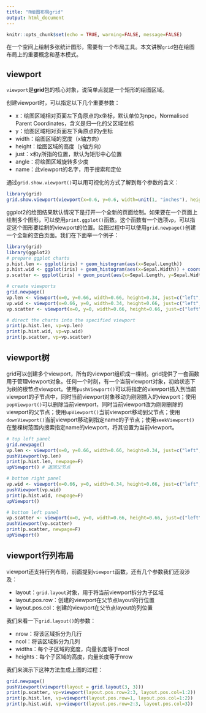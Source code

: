 ```yaml
---
title: "R绘图布局grid"
output: html_document
---
```


```r
knitr::opts_chunk$set(echo = TRUE, warning=FALSE, message=FALSE)
```

在一个空间上绘制多张统计图形，需要有一个布局工具。本文讲解`grid`包在绘图布局上的重要概念和基本模式。

## viewport
`viewport`是**grid**包的核心对象，说简单点就是一个矩形的绘图区域。

创建viewport时，可以指定以下几个重要参数：

- x：绘图区域相对页面左下角原点的x坐标，默认单位为npc，Normalised Parent Coordinates，含义是归一化的父区域坐标
- y：绘图区域相对页面左下角原点的y坐标
- width：绘图区域的宽度（x轴方向）
- height：绘图区域的高度（y轴方向）
- just：x和y所指的位置，默认为矩形中心位置
- angle：将绘图区域旋转多少度
- name：此viewport的名字，用于搜索和定位

通过`grid.show.viewport()`可以用可视化的方式了解到每个参数的含义：

```r
library(grid)
grid.show.viewport(viewport(x=0.6, y=0.6, width=unit(1, "inches"), height=unit(1, "inches"), angle=30))
```


ggplot2的绘图结果默认情况下是打开一个全新的页面绘制。如果要在一个页面上绘制多个图形，可以使用`print.ggplot()`函数。这个函数有一个选项`vp`，可以指定这个图形要绘制的viewport的位置。绘图过程中可以使用`grid.newpage()`创建一个全新的空白页面。我们在下面举一个例子：

```r
library(grid)
library(ggplot2)
# prepare ggplot charts
p.hist.len <- ggplot(iris) + geom_histogram(aes(x=Sepal.Length))
p.hist.wid <- ggplot(iris) + geom_histogram(aes(x=Sepal.Width)) + coord_flip()
p.scatter <- ggplot(iris) + geom_point(aes(x=Sepal.Length, y=Sepal.Width))

# create viewports
grid.newpage()
vp.len <- viewport(x=0, y=0.66, width=0.66, height=0.34, just=c("left", "bottom"))
vp.wid <- viewport(x=0.66, y=0, width=0.34, height=0.66, just=c("left", "bottom"))
vp.scatter <- viewport(x=0, y=0, width=0.66, height=0.66, just=c("left", "bottom"))

# direct the charts into the specified viewport
print(p.hist.len, vp=vp.len)
print(p.hist.wid, vp=vp.wid)
print(p.scatter, vp=vp.scatter)
```


## viewport树

grid可以创建多个viewport，所有的viewport组织成一棵树。grid提供了一套函数用于管理viewport对象。任何一个时刻，有一个当前viewport对象，初始状态下为树的根节点viewport。使用`pushViewport()`可以将指定的viewport插入到当前viewport的子节点中，同时当前viewport对象移动为刚刚插入的viewport；使用`popViewport()`可以删除当前viewport，同时当前viewport改为刚刚删除的viewport的父节点；使用`upViewport()`当前viewport移动到父节点；使用`downViewport()`当前viewport移动到指定name的子节点；使用`seekViewport()`在整棵树范围内搜索指定name的viewport，将其设置为当前viewport。


```r
# top left panel
grid.newpage()
vp.len <- viewport(x=0, y=0.66, width=0.66, height=0.34, just=c("left", "bottom"))
pushViewport(vp.len)
print(p.hist.len, newpage=F)
upViewport() # 返回父节点

# bottom right panel
vp.wid <- viewport(x=0.66, y=0, width=0.34, height=0.66, just=c("left", "bottom"))
pushViewport(vp.wid)
print(p.hist.wid, newpage=F)
upViewport()

# bottom left panel
vp.scatter <- viewport(x=0, y=0, width=0.66, height=0.66, just=c("left", "bottom"))
pushViewport(vp.scatter)
print(p.scatter, newpage=F)
upViewport()
```

## viewport行列布局
viewport还支持行列布局，前面提到`viewport`函数，还有几个参数我们还没涉及：

- layout：`grid.layout`对象，用于将当前viewport拆分为子区域
- layout.pos.row：创建的viewport在父节点layout的行位置
- layout.pos.col：创建的viewport在父节点layout的列位置

我们来看一下`grid.layout()`的参数：

- nrow：将该区域拆分为几行
- ncol：将该区域拆分为几列
- widths：每个子区域的宽度，向量长度等于ncol
- heights：每个子区域的高度，向量长度等于nrow

我们来演示下这种方法生成上图的过程：

```r
grid.newpage()
pushViewport(viewport(layout = grid.layout(3, 3)))
print(p.scatter, vp=viewport(layout.pos.row=2:3, layout.pos.col=1:2))
print(p.hist.len, vp=viewport(layout.pos.row=1, layout.pos.col=1:2))
print(p.hist.wid, vp=viewport(layout.pos.row=2:3, layout.pos.col=3))
```
